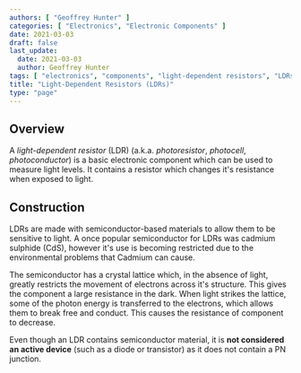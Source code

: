 ```yaml
---
authors: [ "Geoffrey Hunter" ]
categories: [ "Electronics", "Electronic Components" ]
date: 2021-03-03
draft: false
last_update:
  date: 2021-03-03
  author: Geoffrey Hunter
tags: [ "electronics", "components", "light-dependent resistors", "LDRs" ]
title: "Light-Dependent Resistors (LDRs)"
type: "page"
---
```



## Overview

A _light-dependent resistor_ (LDR) (a.k.a. _photoresistor_, _photocell_, _photoconductor_) is a basic electronic component which can be used to measure light levels. It contains a resistor which changes it's resistance when exposed to light. 

## Construction

LDRs are made with semiconductor-based materials to allow them to be sensitive to light. A once popular semiconductor for LDRs was cadmium sulphide (CdS), however it's use is becoming restricted due to the environmental problems that Cadmium can cause.

The semiconductor has a crystal lattice which, in the absence of light, greatly restricts the movement of electrons across it's structure. This gives the component a large resistance in the dark. When light strikes the lattice, some of the photon energy is transferred to the electrons, which allows them to break free and conduct. This causes the resistance of component to decrease.

Even though an LDR contains semiconductor material, it is **not considered an active device** (such as a diode or transistor) as it does not contain a PN junction.